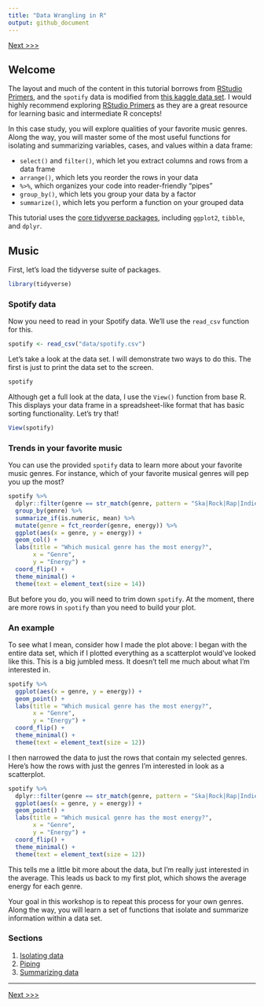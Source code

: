 ```yaml
---
title: "Data Wrangling in R"
output: github_document
---
```


[Next >>>](02_isolating-data.md)

## Welcome
The layout and much of the content in this tutorial borrows from [RStudio Primers](https://rstudio.cloud/learn/primers), and the `spotify` data is modified from [this kaggle data set](https://www.kaggle.com/zaheenhamidani/ultimate-spotify-tracks-db). I would highly recommend exploring [RStudio Primers](https://rstudio.cloud/learn/primers) as they are a great resource for learning basic and intermediate R concepts!

In this case study, you will explore qualities of your favorite music genres. Along the way, you will master some of the most useful functions for isolating and summarizing variables, cases, and values within a data frame:

* `select()` and `filter()`, which let you extract columns and rows from a data frame
* `arrange()`, which lets you reorder the rows in your data
* `%>%`, which organizes your code into reader-friendly "pipes"
* `group_by()`, which lets you group your data by a factor
* `summarize()`, which lets you perform a function on your grouped data

This tutorial uses the [core tidyverse packages](http://tidyverse.org/), including ```ggplot2```, ```tibble```, and ```dplyr```. 


## Music

First, let's load the tidyverse suite of packages. 
```r
library(tidyverse)
```

### Spotify data

Now you need to read in your Spotify data. We'll use the ```read_csv``` function for this.

```r
spotify <- read_csv("data/spotify.csv")
```

Let's take a look at the data set. I will demonstrate two ways to do this. The first is just to print the data set to the screen. 

```r
spotify
```

Although  get a full look at the data, I use the `View()` function from base R. This displays your data frame in a spreadsheet-like format that has basic sorting functionality. Let's try that!

```r
View(spotify)
```


### Trends in your favorite music

You can use the provided `spotify` data to learn more about your favorite music genres. For instance, which of your favorite musical genres will pep you up the most?

```r
spotify %>% 
  dplyr::filter(genre == str_match(genre, pattern = "Ska|Rock|Rap|Indie|Jazz|Classical")) %>% 
  group_by(genre) %>% 
  summarize_if(is.numeric, mean) %>% 
  mutate(genre = fct_reorder(genre, energy)) %>% 
  ggplot(aes(x = genre, y = energy)) +
  geom_col() +
  labs(title = "Which musical genre has the most energy?", 
       x = "Genre",
       y = "Energy") +
  coord_flip() +
  theme_minimal() +
  theme(text = element_text(size = 14))
```

But before you do, you will need to trim down `spotify`. At the moment, there are more rows in `spotify` than you need to build your plot. 

### An example

To see what I mean, consider how I made the plot above: I began with the entire data set, which if I plotted everything as a scatterplot would've looked like this. This is a big jumbled mess. It doesn't tell me much about what I'm interested in.

```r
spotify %>% 
  ggplot(aes(x = genre, y = energy)) +
  geom_point() +
  labs(title = "Which musical genre has the most energy?", 
       x = "Genre",
       y = "Energy") +
  coord_flip() +
  theme_minimal() +
  theme(text = element_text(size = 12))
```

I then narrowed the data to just the rows that contain my selected genres. Here's how the rows with just the genres I'm interested in look as a scatterplot.

```r
spotify %>% 
  dplyr::filter(genre == str_match(genre, pattern = "Ska|Rock|Rap|Indie|Jazz|Classical")) %>% 
  ggplot(aes(x = genre, y = energy)) +
  geom_point() +
  labs(title = "Which musical genre has the most energy?", 
       x = "Genre",
       y = "Energy") +
  coord_flip() +
  theme_minimal() +
  theme(text = element_text(size = 12))
```

This tells me a little bit more about the data, but I'm really just interested in the average. This leads us back to my first plot, which shows the average energy for each genre.

Your goal in this workshop is to repeat this process for your own genres. Along the way, you will learn a set of functions that isolate and summarize information within a data set. 

### Sections

1) [Isolating data](02_isolating-data.md)  
2) [Piping](03_piping.md)  
3) [Summarizing data](04_summarizing-data.md)  


-----

[Next >>>](02_isolating-data.md)  

